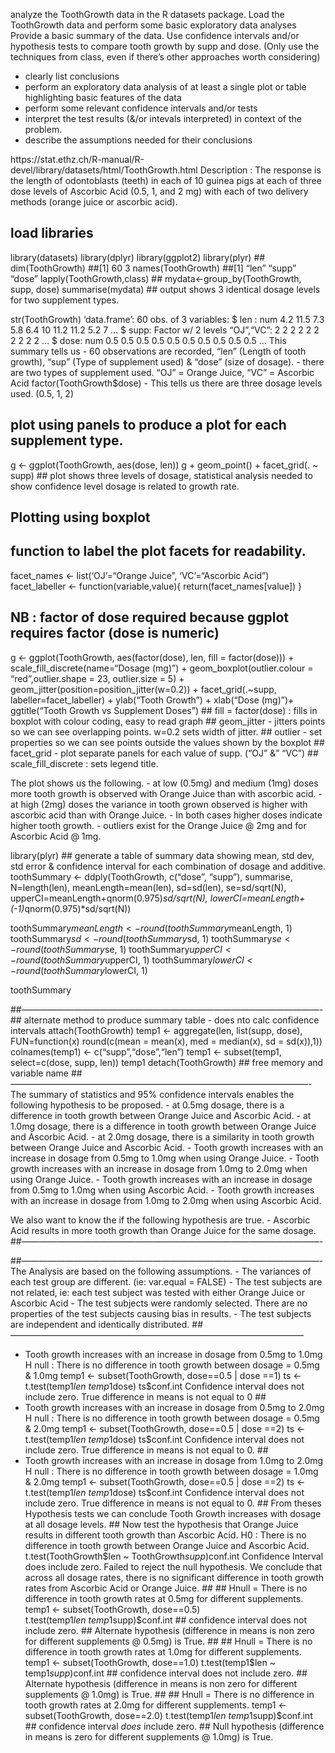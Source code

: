 
analyze the ToothGrowth data in the R datasets package. 
Load the ToothGrowth data and perform some basic exploratory data analyses 
Provide a basic summary of the data.
Use confidence intervals and/or hypothesis tests to compare tooth growth by supp and dose. 
(Only use the techniques from class, even if there's other approaches worth considering)

- clearly list conclusions
- perform an exploratory data analysis of at least a single plot or table highlighting basic features of the data
- perform some relevant confidence intervals and/or tests
- interpret the test results (&/or intevals interpreted) in context of the problem.
- describe the assumptions needed for their conclusions

https://stat.ethz.ch/R-manual/R-devel/library/datasets/html/ToothGrowth.html
Description : The response is the length of odontoblasts (teeth) in each of 10 guinea pigs at each of three dose levels of Ascorbic Acid (0.5, 1, and 2 mg) with each of two delivery methods (orange juice or ascorbic acid).

## load libraries
library(datasets)
library(dplyr)
library(ggplot2)
library(plyr)
##
dim(ToothGrowth) ##[1] 60  3
names(ToothGrowth) ##[1] "len"  "supp" "dose"
lapply(ToothGrowth,class) ## 
mydata<-group_by(ToothGrowth, supp, dose)
summarise(mydata)
## output shows 3 identical dosage levels for two supplement types.

str(ToothGrowth)
'data.frame':	60 obs. of  3 variables:
 $ len : num  4.2 11.5 7.3 5.8 6.4 10 11.2 11.2 5.2 7 ...
 $ supp: Factor w/ 2 levels "OJ","VC": 2 2 2 2 2 2 2 2 2 2 ...
 $ dose: num  0.5 0.5 0.5 0.5 0.5 0.5 0.5 0.5 0.5 0.5 ...
This summary tells us
- 60 observations are recorded, "len" (Length of tooth growth), "sup" (Type of supplement used) & "dose" (size of dosage).
- there are two types of supplement used. "OJ" = Orange Juice, "VC" = Ascorbic Acid
factor(ToothGrowth$dose)
- This tells us there are three dosage levels used. (0.5, 1, 2)

## plot using panels to produce a plot for each supplement type.
g <- ggplot(ToothGrowth, aes(dose, len))
g + geom_point() + facet_grid(. ~ supp)
## plot shows three levels of dosage, statistical analysis needed to show confidence level dosage is related to growth rate.

## Plotting using boxplot

## function to label the plot facets for readability.
facet_names <- list('OJ'="Orange Juice", 'VC'="Ascorbic Acid")
facet_labeller <- function(variable,value){ return(facet_names[value]) }

## NB : factor of dose required because ggplot requires factor (dose is numeric)
g <- ggplot(ToothGrowth, aes(factor(dose), len, fill = factor(dose))) +
scale_fill_discrete(name="Dosage (mg)") + 
geom_boxplot(outlier.colour = "red",outlier.shape = 23, outlier.size = 5) +
geom_jitter(position=position_jitter(w=0.2)) +
facet_grid(.~supp, labeller=facet_labeller) +
ylab("Tooth Growth") +
xlab("Dose (mg)")+
ggtitle("Tooth Growth vs Supplement Doses")
## fill = factor(dose) : fills in boxplot with colour coding, easy to read graph
## geom_jitter - jitters points so we can see overlapping points. w=0.2 sets width of jitter.
## outlier - set properties so we can see points outside the values shown by the boxplot 
## facet_grid - plot separate panels for each value of supp. ("OJ" &" "VC")
## scale_fill_discrete : sets legend title.


The plot shows us the following.
- at low (0.5mg) and medium (1mg) doses more tooth growth is observed with Orange Juice than with ascorbic acid.
- at high (2mg) doses the variance in tooth grown observed is higher with ascorbic acid than with Orange Juice.
- In both cases higher doses indicate higher tooth growth.
- outliers exist for the Orange Juice @ 2mg and for Ascorbic Acid @ 1mg.

library(plyr)
## generate a table of summary data showing mean, std dev, std error & confidence interval for each combination of dosage and additive. 
toothSummary <- ddply(ToothGrowth, 
            c("dose", "supp"), summarise, 
            N=length(len), 
            meanLength=mean(len), 
            sd=sd(len), 
            se=sd/sqrt(N), 
            upperCI=meanLength+qnorm(0.975)*sd/sqrt(N), 
            lowerCI=meanLength+(-1)*qnorm(0.975)*sd/sqrt(N))

toothSummary$meanLength <- round(toothSummary$meanLength, 1)
toothSummary$sd <- round(toothSummary$sd, 1)
toothSummary$se <- round(toothSummary$se, 1)
toothSummary$upperCI <- round(toothSummary$upperCI, 1)
toothSummary$lowerCI <- round(toothSummary$lowerCI, 1)

toothSummary

##-------------------------------------------------------------------------------------------------------
## alternate method to produce summary table - does nto calc confidence intervals
attach(ToothGrowth)
temp1 <- aggregate(len, list(supp, dose), FUN=function(x) round(c(mean = mean(x), med = median(x), sd = sd(x)),1))
colnames(temp1) <- c("supp","dose","len")
temp1 <- subset(temp1, select=c(dose, supp, len))
temp1
detach(ToothGrowth) ## free memory and variable name
##-------------------------------------------------------------------------------------------------------
The summary of statistics and 95% confidence intervals enables the following hypothesis to be proposed.
- at 0.5mg dosage, there is a difference in tooth growth between Orange Juice and Ascorbic Acid.
- at 1.0mg dosage, there is a difference in tooth growth between Orange Juice and Ascorbic Acid.
- at 2.0mg dosage, there is a similarity in tooth growth between Orange Juice and Ascorbic Acid. 
- Tooth growth increases with an increase in dosage from 0.5mg to 1.0mg when using Orange Juice.
- Tooth growth increases with an increase in dosage from 1.0mg to 2.0mg when using Orange Juice.
- Tooth growth increases with an increase in dosage from 0.5mg to 1.0mg when using Ascorbic Acid.
- Tooth growth increases with an increase in dosage from 1.0mg to 2.0mg when using Ascorbic Acid.

We also want to know the if the following hypothesis are true.
- Ascorbic Acid results in more tooth growth than Orange Juice for the same dosage.
##-------------------------------------------------------------------------------------------------------

##-------------------------------------------------------------------------------------------------------
The Analysis are based on the following assumptions.
- The variances of each test group are different. (ie: var.equal = FALSE)
- The test subjects are not related, ie: each test subject was tested with either Orange Juice or Ascorbic Acid
- The test subjects were randomly selected. There are no properties of the test subjects causing bias in results.
- The test subjects are independent and identically distributed.
##-----------------------------------------------------------------------------------------------------


- Tooth growth increases with an increase in dosage from 0.5mg to 1.0mg
H null : There is no difference in tooth growth between dosage = 0.5mg & 1.0mg
temp1 <- subset(ToothGrowth, dose==0.5 | dose ==1)
ts <- t.test(temp1$len ~ temp1$dose)
ts$conf.int
Confidence interval does not include zero. True difference in means is not equal to 0
##
- Tooth growth increases with an increase in dosage from 0.5mg to 2.0mg
H null : There is no difference in tooth growth between dosage = 0.5mg & 2.0mg
temp1 <- subset(ToothGrowth, dose==0.5 | dose ==2)
ts <- t.test(temp1$len ~ temp1$dose)
ts$conf.int
Confidence interval does not include zero. True difference in means is not equal to 0.
##
- Tooth growth increases with an increase in dosage from 1.0mg to 2.0mg
H null : There is no difference in tooth growth between dosage = 1.0mg & 2.0mg
temp1 <- subset(ToothGrowth, dose==0.5 | dose ==2)
ts <- t.test(temp1$len ~ temp1$dose)
ts$conf.int
Confidence interval does not include zero. True difference in means is not equal to 0.
##
From theses Hypothesis tests we can conclude Tooth Growth increases with dosage at all dosage levels.
##
Now test the hypothesis that Orange Juice results in different tooth growth than Ascorbic Acid.
H0 : There is no difference in tooth growth between Orange Juice and Ascorbic Acid.
t.test(ToothGrowth$len ~ ToothGrowth$supp)$conf.int
Confidence Interval does include zero. Failed to reject the null hypothesis.
We conclude that across all dosage rates, there is no significant difference in tooth growth rates from  Ascorbic Acid or Orange Juice.
##
## Hnull = There is no difference in tooth growth rates at 0.5mg for different supplements.
temp1 <- subset(ToothGrowth, dose==0.5)
t.test(temp1$len ~ temp1$supp)$conf.int
## confidence interval does not include zero. 
## Alternate hypothesis (difference in means is non zero for different supplements @ 0.5mg) is True.
##
## Hnull = There is no difference in tooth growth rates at 1.0mg for different supplements.
temp1 <- subset(ToothGrowth, dose==1.0)
t.test(temp1$len ~ temp1$supp)$conf.int
## confidence interval does not include zero. 
## Alternate hypothesis (difference in means is non zero for different supplements @ 1.0mg) is True.
##
## Hnull = There is no difference in tooth growth rates at 2.0mg for different supplements.
temp1 <- subset(ToothGrowth, dose==2.0)
t.test(temp1$len ~ temp1$supp)$conf.int
## confidence interval _does_ include zero. 
## Null hypothesis (difference in means is zero for different supplements @ 1.0mg) is True.




